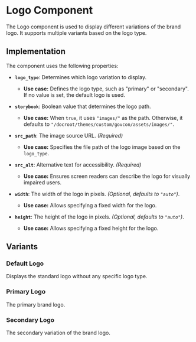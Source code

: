 
<Meta title="Atoms/Logo" of={logoStories} />

# **Logo Component**

The Logo component is used to display different variations of the brand logo. It supports multiple variants based on the logo type.

## **Implementation**

The component uses the following properties:

- **`logo_type`**: Determines which logo variation to display.  
  - **Use case:** Defines the logo type, such as "primary" or "secondary". If no value is set, the default logo is used.  

- **`storybook`**: Boolean value that determines the logo path.  
  - **Use case:** When `true`, it uses `"images/"` as the path. Otherwise, it defaults to `"/docroot/themes/custom/govcon/assets/images/"`.  

- **`src_path`**: The image source URL. _(Required)_  
  - **Use case:** Specifies the file path of the logo image based on the `logo_type`.  

- **`src_alt`**: Alternative text for accessibility. _(Required)_  
  - **Use case:** Ensures screen readers can describe the logo for visually impaired users.  

- **`width`**: The width of the logo in pixels. _(Optional, defaults to `"auto"`)_.  
  - **Use case:** Allows specifying a fixed width for the logo.  

- **`height`**: The height of the logo in pixels. _(Optional, defaults to `"auto"`)_.  
  - **Use case:** Allows specifying a fixed height for the logo.  

## **Variants**

### 
### **Default Logo**
Displays the standard logo without any specific logo type.

<Canvas of={logoStories.Default} />

### **Primary Logo**
The primary brand logo.

<Canvas of={logoStories.Primary} />

### **Secondary Logo**
The secondary variation of the brand logo.

<Canvas of={logoStories.Secondary} />
